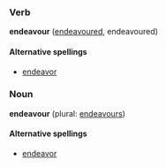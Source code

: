 ===Verb===
'''endeavour''' ([[endeavoured]], endeavoured)

====Alternative spellings====
*[[endeavor]]

===Noun===
'''endeavour''' (plural: [[endeavours]])

====Alternative spellings====
*[[endeavor]]